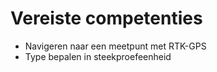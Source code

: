 # Vereiste competenties

```{=html}
<!-- 
Omschrijving van de basiskennis (bv. kennis van bepaalde soorten) en vaardigheden (bv. bepaalde apparatuur kunnen bedienen), die de gebruiker van het protocol moet hebben om het veldprotocol op een gepaste manier te kunnen uitvoeren. Eventueel kan er verwezen worden naar bepaalde opleidingen.

TO DO: eenmaal er sfp's bestaan voor deze competenties, moet hiernaar verwezen worden
-->
```
-   Navigeren naar een meetpunt met RTK-GPS
-   Type bepalen in steekproefeenheid
